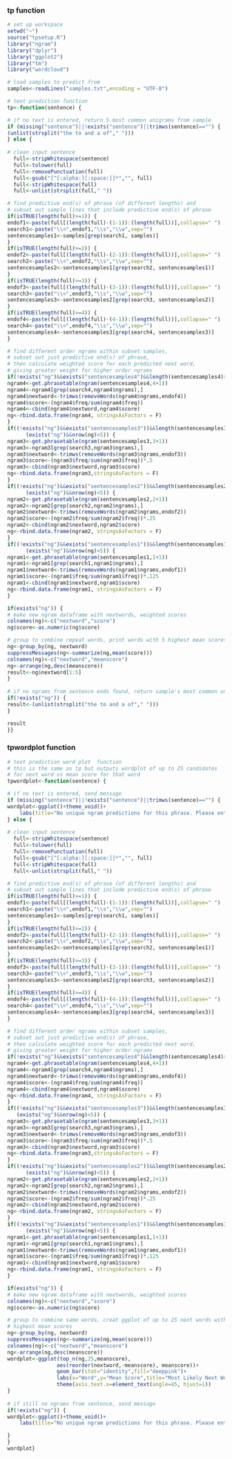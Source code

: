
### tp function
```r
# set up workspace
setwd("~")
source("tpsetup.R")
library("ngram")
library("dplyr")
library("ggplot2")
library("tm")
library("wordcloud")

# load samples to predict from
samples<-readLines("samples.txt",encoding = "UTF-8")

# text prediction function
tp<-function(sentence) {

# if no text is entered, return 5 most common unigrams from sample
if (missing("sentence")||!exists("sentence")||trimws(sentence)=="") {
(unlist(strsplit("the to and a of"," ")))
} else {
  
# clean input sentence
  full<-stripWhitespace(sentence)
  full<-tolower(full)
  full<-removePunctuation(full)
  full<-gsub("[^[:alpha:][:space:]]*","", full)
  full<-stripWhitespace(full)
  full<-unlist(strsplit(full," "))

# find predictive end(s) of phrase (of different lengths) and
# subset out sample lines that include predictive end(s) of phrase
if(isTRUE(length(full)>=1)) {
endof1<-paste(full[(length(full)-(1-1)):(length(full))],collapse=" ")
search1<-paste("\\<",endof1,"\\s","\\w",sep="")
sentencesamples1<-samples[grep(search1, samples)]
}
if(isTRUE(length(full)>=2)) {
endof2<-paste(full[(length(full)-(2-1)):(length(full))],collapse=" ")
search2<-paste("\\<",endof2,"\\s","\\w",sep="")
sentencesamples2<-sentencesamples1[grep(search2, sentencesamples1)]
}
if(isTRUE(length(full)>=3)) {
endof3<-paste(full[(length(full)-(3-1)):(length(full))],collapse=" ")
search3<-paste("\\<",endof3,"\\s","\\w",sep="")
sentencesamples3<-sentencesamples2[grep(search3, sentencesamples2)]
}
if(isTRUE(length(full)>=4)) {
endof4<-paste(full[(length(full)-(4-1)):(length(full))],collapse=" ")
search4<-paste("\\<",endof4,"\\s","\\w",sep="")
sentencesamples4<-sentencesamples3[grep(search4, sentencesamples3)]
}

# find different order ngrams within subset samples, 
# subset out just predictive end(s) of phrase,
# then calculate weighted score for each predicted next word,
# giving greater weight for higher order ngrams
if(!exists("ng")&&exists("sentencesamples4")&&length(sentencesamples4)>0) {
ngram4<-get.phrasetable(ngram(sentencesamples4,4+1))
ngram4<-ngram4[grep(search4,ngram4$ngrams),]
ngram4$nextword<-trimws(removeWords(ngram4$ngrams,endof4))
ngram4$score<-(ngram4$freq/sum(ngram4$freq))
ngram4<-cbind(ngram4$nextword,ngram4$score)
ng<-rbind.data.frame(ngram4, stringsAsFactors = F)
}
if((!exists("ng")&&exists("sentencesamples3"))&&length(sentencesamples3)>0||
      (exists("ng")&&nrow(ng)<5)) {
ngram3<-get.phrasetable(ngram(sentencesamples3,3+1))
ngram3<-ngram3[grep(search3,ngram3$ngrams),]
ngram3$nextword<-trimws(removeWords(ngram3$ngrams,endof3))
ngram3$score<-(ngram3$freq/sum(ngram3$freq))*.5
ngram3<-cbind(ngram3$nextword,ngram3$score)
ng<-rbind.data.frame(ngram3,stringsAsFactors = F)
}
if((!exists("ng")&&exists("sentencesamples2"))&&length(sentencesamples2)>0||
      (exists("ng")&&nrow(ng)<5)) {
ngram2<-get.phrasetable(ngram(sentencesamples2,2+1))
ngram2<-ngram2[grep(search2,ngram2$ngrams),]
ngram2$nextword<-trimws(removeWords(ngram2$ngrams,endof2))
ngram2$score<-(ngram2$freq/sum(ngram2$freq))*.25
ngram2<-cbind(ngram2$nextword,ngram2$score)
ng<-rbind.data.frame(ngram2, stringsAsFactors = F)
}
if((!exists("ng")&&exists("sentencesamples1"))&&length(sentencesamples1)>0||
      (exists("ng")&&nrow(ng)<5)) {
ngram1<-get.phrasetable(ngram(sentencesamples1,1+1))
ngram1<-ngram1[grep(search1,ngram1$ngrams),]
ngram1$nextword<-trimws(removeWords(ngram1$ngrams,endof1))
ngram1$score<-(ngram1$freq/sum(ngram1$freq))*.125
ngram1<-cbind(ngram1$nextword,ngram1$score)
ng<-rbind.data.frame(ngram1, stringsAsFactors = F)
}

if(exists("ng")) {
# make new ngram dataframe with nextwords, weighted scores
colnames(ng)<-c("nextword","score")
ng$score<-as.numeric(ng$score)

# group to combine repeat words, print words with 5 highest mean scores
ng<-group_by(ng, nextword)
suppressMessages(ng<-summarize(ng,mean(score)))
colnames(ng)<-c("nextword","meanscore")
ng<-arrange(ng,desc(meanscore))
result<-ng$nextword[1:5]
}
  
# if no ngrams from sentence ends found, return sample's most common unigrams  
if(!exists("ng")) {
result<-(unlist(strsplit("the to and a of"," ")))
}

result
}}

```



### tpwordplot function
```r
# text prediction word plot  function
# this is the same as tp but outputs wordplot of up to 25 candidates 
# for next word vs mean score for that word
tpwordplot<-function(sentence) {

# if no text is entered, send message
if (missing("sentence")||!exists("sentence")||trimws(sentence)=="") {
wordplot<-ggplot()+theme_void()+
    labs(title="No unique ngram predictions for this phrase. Please enter new phrase.")
} else {
  
# clean input sentence
  full<-stripWhitespace(sentence)
  full<-tolower(full)
  full<-removePunctuation(full)
  full<-gsub("[^[:alpha:][:space:]]*","", full)
  full<-stripWhitespace(full)
  full<-unlist(strsplit(full," "))

# find predictive end(s) of phrase (of different lengths) and
# subset out sample lines that include predictive end(s) of phrase
if(isTRUE(length(full)>=1)) {
endof1<-paste(full[(length(full)-(1-1)):(length(full))],collapse=" ")
search1<-paste("\\<",endof1,"\\s","\\w",sep="")
sentencesamples1<-samples[grep(search1, samples)]
}
if(isTRUE(length(full)>=2)) {
endof2<-paste(full[(length(full)-(2-1)):(length(full))],collapse=" ")
search2<-paste("\\<",endof2,"\\s","\\w",sep="")
sentencesamples2<-sentencesamples1[grep(search2, sentencesamples1)]
}
if(isTRUE(length(full)>=3)) {
endof3<-paste(full[(length(full)-(3-1)):(length(full))],collapse=" ")
search3<-paste("\\<",endof3,"\\s","\\w",sep="")
sentencesamples3<-sentencesamples2[grep(search3, sentencesamples2)]
}
if(isTRUE(length(full)>=4)) {
endof4<-paste(full[(length(full)-(4-1)):(length(full))],collapse=" ")
search4<-paste("\\<",endof4,"\\s","\\w",sep="")
sentencesamples4<-sentencesamples3[grep(search4, sentencesamples3)]
}

# find different order ngrams within subset samples, 
# subset out just predictive end(s) of phrase,
# then calculate weighted score for each predicted next word,
# giving greater weight for higher order ngrams
if(!exists("ng")&&exists("sentencesamples4")&&length(sentencesamples4)>0) {
ngram4<-get.phrasetable(ngram(sentencesamples4,4+1))
ngram4<-ngram4[grep(search4,ngram4$ngrams),]
ngram4$nextword<-trimws(removeWords(ngram4$ngrams,endof4))
ngram4$score<-(ngram4$freq/sum(ngram4$freq))
ngram4<-cbind(ngram4$nextword,ngram4$score)
ng<-rbind.data.frame(ngram4, stringsAsFactors = F)
}
if((!exists("ng")&&exists("sentencesamples3"))&&length(sentencesamples3)>0||
   (exists("ng")&&nrow(ng)<5)) {
ngram3<-get.phrasetable(ngram(sentencesamples3,3+1))
ngram3<-ngram3[grep(search3,ngram3$ngrams),]
ngram3$nextword<-trimws(removeWords(ngram3$ngrams,endof3))
ngram3$score<-(ngram3$freq/sum(ngram3$freq))*.5
ngram3<-cbind(ngram3$nextword,ngram3$score)
ng<-rbind.data.frame(ngram3,stringsAsFactors = F)
}
if((!exists("ng")&&exists("sentencesamples2"))&&length(sentencesamples2)>0||
      (exists("ng")&&nrow(ng)<5)) {
ngram2<-get.phrasetable(ngram(sentencesamples2,2+1))
ngram2<-ngram2[grep(search2,ngram2$ngrams),]
ngram2$nextword<-trimws(removeWords(ngram2$ngrams,endof2))
ngram2$score<-(ngram2$freq/sum(ngram2$freq))*.25
ngram2<-cbind(ngram2$nextword,ngram2$score)
ng<-rbind.data.frame(ngram2, stringsAsFactors = F)
}
if((!exists("ng")&&exists("sentencesamples1"))&&length(sentencesamples1)>0||
      (exists("ng")&&nrow(ng)<5)) {
ngram1<-get.phrasetable(ngram(sentencesamples1,1+1))
ngram1<-ngram1[grep(search1,ngram1$ngrams),]
ngram1$nextword<-trimws(removeWords(ngram1$ngrams,endof1))
ngram1$score<-(ngram1$freq/sum(ngram1$freq))*.125
ngram1<-cbind(ngram1$nextword,ngram1$score)
ng<-rbind.data.frame(ngram1, stringsAsFactors = F)
}

if(exists("ng")) {
# make new ngram dataframe with nextwords, weighted scores
colnames(ng)<-c("nextword","score")
ng$score<-as.numeric(ng$score)

# group to combine same words, creat ggplot of up to 25 next words with
# highest mean scores
ng<-group_by(ng, nextword)
suppressMessages(ng<-summarize(ng,mean(score)))
colnames(ng)<-c("nextword","meanscore")
ng<-arrange(ng,desc(meanscore))
wordplot<-ggplot(top_n(ng,25,meanscore),
                aes(reorder(nextword,-meanscore), meanscore))+
                geom_bar(stat="identity",fill="deeppink")+
                labs(x="Word",y="Mean Score",title="Most Likely Next Words For This Sentence")+
                theme(axis.text.x=element_text(angle=45, hjust=1))
}
  
# if still no ngrams from sentence, send message
if(!exists("ng")) {
wordplot<-ggplot()+theme_void()+
    labs(title="No unique ngram predictions for this phrase. Please enter new phrase.")

}
}
wordplot}
```